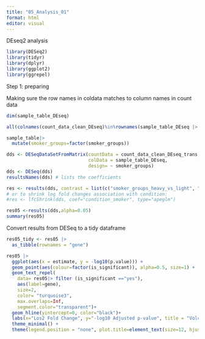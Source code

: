 ```yaml
---
title: "05_Analysis_01"
format: html
editor: visual
---
```


DEseq2 analysis

```r
library(DESeq2)
library(tidyr)
library(dplyr)
library(ggplot2)
library(ggrepel)
```

Step 1: preparing

Making sure the row names in coldata matches to column names in count data

```r
dim(sample_table_DEseq)
```

```r
all(colnames(count_data_clean_DEseq)%in%rownames(sample_table_DEseq |> column_to_rownames(var = "sample")))
```

```r
sample_table|>
  mutate(smoker_groups=factor(smoker_groups))

dds <- DESeqDataSetFromMatrix(countData = count_data_clean_DEseq_trans,
                              colData = sample_table_DEseq,
                              design= ~ smoker_groups)
dds <- DESeq(dds)
resultsNames(dds) # lists the coefficients

```

```r
res <- results(dds, contrast = list(c("smoker_groups_heavy_vs_light", "smoker_groups_medium_vs_light")))
# or to shrink log fold changes association with condition:
#res <- lfcShrink(dds, coef="condition_smoker", type="apeglm")
```

```r
res05 <-results(dds,alpha=0.05)
summary(res05)
```

Convert results from DESeq to a tidy dataframe

```r
res05_tidy <- res05 |>
  as_tibble(rownames = "gene")


```

```r
res05 |>
  ggplot(aes(x = estimate, y = -log10(p.value))) +
  geom_point(aes(colour=factor(is_significant)), alpha=0.5, size=1) +
  geom_text_repel(
    data= res05|> filter (is_significant =="yes"), 
    aes(label=gene),
    size=2,
    color= "turquoise3", 
    max.overlaps=Inf,
    segment.color="transparent")+
  geom_hline(yintercept=0, color="black")+
  labs(x="Los2 Fold Change", y="-log10 Adjusted p-value", title = "Volcano Plot of Differential Gene Expression",subtitle = "Log2 Fold Change vs Adjusted p-value")+
  theme_minimal() +
  theme(legend.position = "none", plot.title=element_text(size=12, hjust=1), plot.subtitle=element_text(hjust=1))
```
